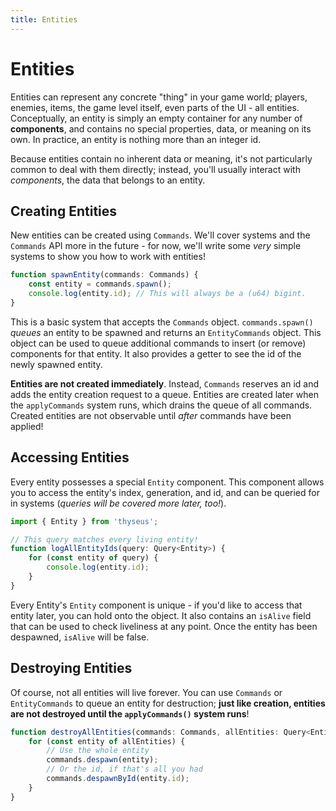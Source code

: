 ```yaml
---
title: Entities
---
```



# Entities

Entities can represent any concrete "thing" in your game world; players,
enemies, items, the game level itself, even parts of the UI - all entities.
Conceptually, an entity is simply an empty container for any number of
**components**, and contains no special properties, data, or meaning on its own.
In practice, an entity is nothing more than an integer id.

Because entities contain no inherent data or meaning, it's not particularly
common to deal with them directly; instead, you'll usually interact with
_components_, the data that belongs to an entity.

## Creating Entities

New entities can be created using `Commands`. We'll cover systems and the
`Commands` API more in the future - for now, we'll write some _very_ simple
systems to show you how to work with entities!

```ts
function spawnEntity(commands: Commands) {
	const entity = commands.spawn();
	console.log(entity.id); // This will always be a (u64) bigint.
}
```

This is a basic system that accepts the `Commands` object. `commands.spawn()`
_queues_ an entity to be spawned and returns an `EntityCommands` object. This
object can be used to queue additional commands to insert (or remove) components
for that entity. It also provides a getter to see the id of the newly spawned
entity.

**Entities are not created immediately**. Instead, `Commands` reserves an id and
adds the entity creation request to a queue. Entities are created later when the
`applyCommands` system runs, which drains the queue of all commands. Created
entities are not observable until _after_ commands have been applied!

## Accessing Entities

Every entity possesses a special `Entity` component. This component allows you
to access the entity's index, generation, and id, and can be queried for in
systems (_queries will be covered more later, too!_).

```ts
import { Entity } from 'thyseus';

// This query matches every living entity!
function logAllEntityIds(query: Query<Entity>) {
	for (const entity of query) {
		console.log(entity.id);
	}
}
```

Every Entity's `Entity` component is unique - if you'd like to access that
entity later, you can hold onto the object. It also contains an `isAlive` field
that can be used to check liveliness at any point. Once the entity has been
despawned, `isAlive` will be false.

## Destroying Entities

Of course, not all entities will live forever. You can use `Commands` or
`EntityCommands` to queue an entity for destruction; **just like creation,
entities are not destroyed until the `applyCommands()` system runs**!

```ts
function destroyAllEntities(commands: Commands, allEntities: Query<Entity>) {
	for (const entity of allEntities) {
		// Use the whole entity
		commands.despawn(entity);
		// Or the id, if that's all you had
		commands.despawnById(entity.id);
	}
}
```
